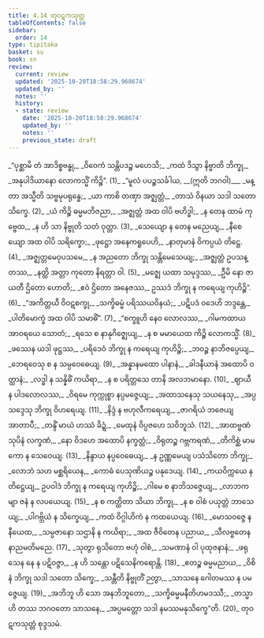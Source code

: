 ```yaml
---
title: 4.14 တုဝဋကသုတ္တ
tableOfContents: false
sidebar:
  order: 14
type: tipitaka
basket: su
book: sn
review:
  current: review
  updated: '2025-10-20T18:58:29.968674'
  updated_by: ''
  notes: ''
  history:
  - state: review
    date: '2025-10-20T18:58:29.968674'
    updated_by: ''
    notes: ''
    previous_state: draft
---
```



<DynamicBreadcrumb />


<ReviewStatus review={frontmatter.review} showDetails={true} />

<HypothesisAnnotation frontmatter={frontmatter} />

<Division number="922" book="sn" e="ch" v="18" p="421">

<Paragraph number="1096" type="verses" book="sn">
_“ပုစ္ဆာမိ တံ အာဒိစ္စဗန္ဓု,_  
_ဝိဝေကံ သန္တိပဒဉ္စ မဟေသိ;_  
_ကထံ ဒိသွာ နိဗ္ဗာတိ ဘိက္ခု,_  
_အနုပါဒိယာနော လောကသ္မိံ ကိဉ္စိ”. (1)_  

</Paragraph>

</Division>
<Division number="923" book="sn" e="ch" v="18" p="421">

<Paragraph number="1097" type="verses" book="sn">
_“မူလံ ပပဉ္စသင်္ခါယ, __(ဣတိ ဘဂဝါ)___  
_မန္တာ အသ္မီတိ သဗ္ဗမုပရုန္ဓေ;_  
_ယာ ကာစိ တဏှာ အဇ္ဈတ္တံ,_  
_တာသံ ဝိနယာ သဒါ သတော သိက္ခေ. (2)_  

</Paragraph>

</Division>
<Division number="924" book="sn" e="ch" v="18" p="421">

<Paragraph number="1098" type="verses" book="sn">
_ယံ ကိဉ္စိ ဓမ္မမဘိဇညာ,_  
_အဇ္ဈတ္တံ အထ ဝါပိ ဗဟိဒ္ဓါ;_  
_န တေန ထာမံ ကုဗ္ဗေထ,_  
_န ဟိ သာ နိဗ္ဗုတိ သတံ ဝုတ္တာ. (3)_  

</Paragraph>

</Division>
<Division number="925" book="sn" e="ch" v="18" p="421">

<Paragraph number="1099" type="verses" book="sn">
_သေယျော န တေန မညေယျ,_  
_နီစေယျော အထ ဝါပိ သရိက္ခော;_  
_ဖုဋ္ဌော အနေကရူပေဟိ,_  
_နာတုမာနံ ဝိကပ္ပယံ တိဋ္ဌေ. (4)_  

</Paragraph>

</Division>
<Division number="926" book="sn" e="ch" v="18" p="421">

<Paragraph number="1100" type="verses" book="sn">
_အဇ္ဈတ္တမေဝုပသမေ,_  
_န အညတော ဘိက္ခု သန္တိမေသေယျ;_  
_အဇ္ဈတ္တံ ဥပသန္တဿ,_  
_နတ္ထိ အတ္တာ ကုတော နိရတ္တာ ဝါ. (5)_  

</Paragraph>

</Division>
<Division number="927" book="sn" e="ch" v="18" p="422">

<Paragraph number="1101" type="verses" book="sn">
_မဇ္ဈေ ယထာ သမုဒ္ဒဿ,_  
_ဦမိ နော ဇာယတီ ဌိတော ဟောတိ;_  
_ဧဝံ ဌိတော အနေဇဿ,_  
ဥဿဒံ ဘိက္ခု န ကရေယျ ကုဟိဉ္စိ”. (6)_  

</Paragraph>

</Division>
<Division number="928" book="sn" e="ch" v="18" p="422">

<Paragraph number="1102" type="verses" book="sn">
_“အကိတ္တယီ ဝိဝဋစက္ခု,_  
_သက္ခိဓမ္မံ ပရိဿယဝိနယံ;_  
_ပဋိပဒံ ဝဒေဟိ ဘဒ္ဒန္တေ,_  
_ပါတိမောက္ခံ အထ ဝါပိ သမာဓိံ”. (7)_  

</Paragraph>

</Division>
<Division number="929" book="sn" e="ch" v="18" p="422">

<Paragraph number="1103" type="verses" book="sn">
_“စက္ခူဟိ နေဝ လောလဿ,_  
_ဂါမကထာယ အာဝရယေ သောတံ;_  
_ရသေ စ နာနုဂိဇ္ဈေယျ,_  
_န စ မမာယေထ ကိဉ္စိ လောကသ္မိံ. (8)_  

</Paragraph>

</Division>
<Division number="930" book="sn" e="ch" v="18" p="422">

<Paragraph number="1104" type="verses" book="sn">
_ဖဿေန ယဒါ ဖုဋ္ဌဿ,_  
_ပရိဒေဝံ ဘိက္ခု န ကရေယျ ကုဟိဉ္စိ;_  
_ဘဝဉ္စ နာဘိဇပ္ပေယျ,_  
_ဘေရဝေသု စ န သမ္ပဝေဓေယျ. (9)_  

</Paragraph>

</Division>
<Division number="931" book="sn" e="ch" v="18" p="422">

<Paragraph number="1105" type="verses" book="sn">
_အန္နာနမထော ပါနာနံ,_  
_ခါဒနီယာနံ အထောပိ ဝတ္ထာနံ;_  
_လဒ္ဓါ န သန္နိဓိံ ကယိရာ,_  
_န စ ပရိတ္တသေ တာနိ အလဘမာနော. (10)_  

</Paragraph>

</Division>
<Division number="932" book="sn" e="ch" v="18" p="422">

<Paragraph number="1106" type="verses" book="sn">
_ဈာယီ န ပါဒလောလဿ,_  
_ဝိရမေ ကုက္ကုစ္စာ နပ္ပမဇ္ဇေယျ;_  
_အထာသနေသု သယနေသု,_  
_အပ္ပသဒ္ဒေသု ဘိက္ခု ဝိဟရေယျ. (11)_  

</Paragraph>

</Division>
<Division number="933" book="sn" e="ch" v="18" p="422">

<Paragraph number="1107" type="verses" book="sn">
_နိဒ္ဒံ န ဗဟုလီကရေယျ,_  
_ဇာဂရိယံ ဘဇေယျ အာတာပီ;_  
_တန္ဒိံ မာယံ ဟဿံ ခိဍ္ဍံ,_  
_မေထုနံ ဝိပ္ပဇဟေ သဝိဘူသံ. (12)_  

</Paragraph>

</Division>
<Division number="934" book="sn" e="ch" v="18" p="423">

<Paragraph number="1108" type="verses" book="sn">
_အာထဗ္ဗဏံ သုပိနံ လက္ခဏံ,_  
_နော ဝိဒဟေ အထောပိ နက္ခတ္တံ;_  
_ဝိရုတဉ္စ ဂဗ္ဘကရဏံ,_  
_တိကိစ္ဆံ မာမကော န သေဝေယျ. (13)_  

</Paragraph>

</Division>
<Division number="935" book="sn" e="ch" v="18" p="423">

<Paragraph number="1109" type="verses" book="sn">
_နိန္ဒာယ နပ္ပဝေဓေယျ,_  
_န ဥဏ္ဏမေယျ ပသံသိတော ဘိက္ခု;_  
_လောဘံ သဟ မစ္ဆရိယေန,_  
_ကောဓံ ပေသုဏိယဉ္စ ပနုဒေယျ. (14)_  

</Paragraph>

</Division>
<Division number="936" book="sn" e="ch" v="18" p="423">

<Paragraph number="1110" type="verses" book="sn">
_ကယဝိက္ကယေ န တိဋ္ဌေယျ,_  
ဥပဝါဒံ ဘိက္ခု န ကရေယျ ကုဟိဉ္စိ;_  
_ဂါမေ စ နာဘိသဇ္ဇေယျ,_  
_လာဘကမျာ ဇနံ န လပယေယျ. (15)_  

</Paragraph>

</Division>
<Division number="937" book="sn" e="ch" v="18" p="423">

<Paragraph number="1111" type="verses" book="sn">
_န စ ကတ္ထိတာ သိယာ ဘိက္ခု,_  
_န စ ဝါစံ ပယုတ္တံ ဘာသေယျ;_  
_ပါဂဗ္ဘိယံ န သိက္ခေယျ,_  
_ကထံ ဝိဂ္ဂါဟိကံ န ကထယေယျ. (16)_  

</Paragraph>

</Division>
<Division number="938" book="sn" e="ch" v="18" p="423">

<Paragraph number="1112" type="verses" book="sn">
_မောသဝဇ္ဇေ န နီယေထ,_  
_သမ္ပဇာနော သဌာနိ န ကယိရာ;_  
_အထ ဇီဝိတေန ပညာယ,_  
_သီလဗ္ဗတေန နာညမတိမညေ. (17)_  

</Paragraph>

</Division>
<Division number="939" book="sn" e="ch" v="18" p="423">

<Paragraph number="1113" type="verses" book="sn">
_သုတွာ ရုသိတော ဗဟုံ ဝါစံ,_  
_သမဏာနံ ဝါ ပုထုဇနာနံ;_  
_ဖရုသေန နေ န ပဋိဝဇ္ဇာ,_  
_န ဟိ သန္တော ပဋိသေနိကရောန္တိ. (18)_  

</Paragraph>

</Division>
<Division number="940" book="sn" e="ch" v="18" p="423">

<Paragraph number="1114" type="verses" book="sn">
_ဧတဉ္စ ဓမ္မမညာယ,_  
_ဝိစိနံ ဘိက္ခု သဒါ သတော သိက္ခေ;_  
_သန္တီတိ နိဗ္ဗုတိံ ဉတွာ,_  
_သာသနေ ဂေါတမဿ န ပမဇ္ဇေယျ. (19)_  

</Paragraph>

</Division>
<Division number="941" book="sn" e="ch" v="18" p="424">

<Paragraph number="1115" type="verses" book="sn">
_အဘိဘူ ဟိ သော အနဘိဘူတော,_  
_သက္ခိဓမ္မမနီတိဟမဒဿီ;_  
_တသ္မာ ဟိ တဿ ဘဂဝတော သာသနေ,_  
_အပ္ပမတ္တော သဒါ နမဿမနုသိက္ခေ”တိ. (20)_  


</Paragraph>
</Division>

<Paragraph number="1116" type="center" book="sn">
တုဝဋကသုတ္တံ စုဒ္ဒသမံ.
</Paragraph>